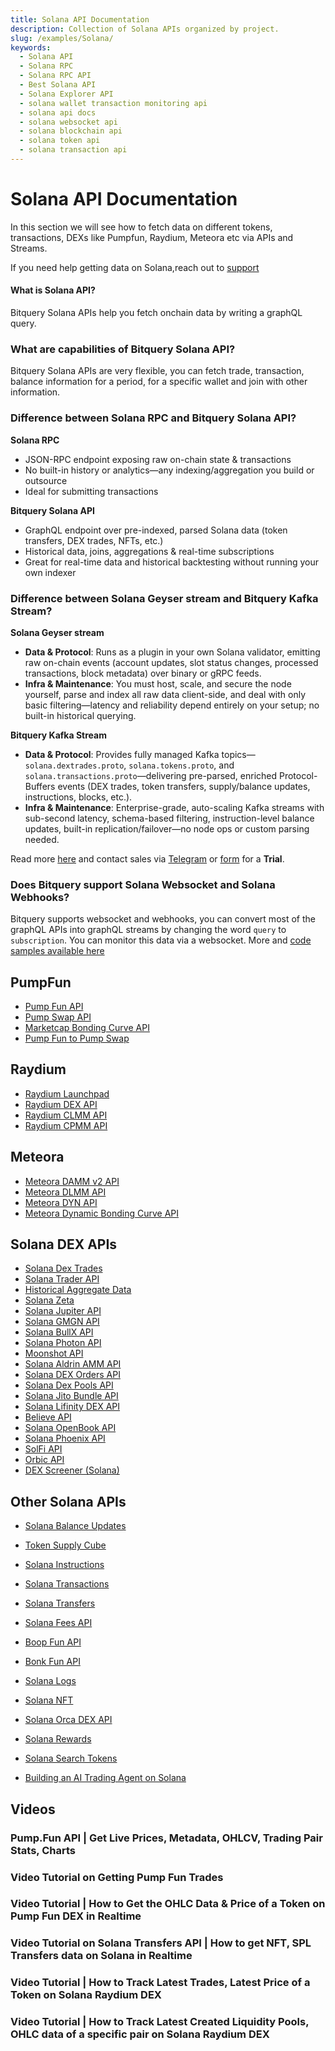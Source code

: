 ```yaml
---
title: Solana API Documentation
description: Collection of Solana APIs organized by project.
slug: /examples/Solana/
keywords:
  - Solana API
  - Solana RPC
  - Solana RPC API
  - Best Solana API
  - Solana Explorer API
  - solana wallet transaction monitoring api
  - solana api docs
  - solana websocket api
  - solana blockchain api
  - solana token api
  - solana transaction api
---
```


# Solana API Documentation

In this section we will see how to fetch data on different tokens, transactions, DEXs like Pumpfun, Raydium, Meteora etc via APIs and Streams.

If you need help getting data on Solana,reach out to [support](https://t.me/Bloxy_info)

#### What is Solana API?

Bitquery Solana APIs help you fetch onchain data by writing a graphQL query.

### What are capabilities of Bitquery Solana API?

Bitquery Solana APIs are very flexible, you can fetch trade, transaction, balance information for a period, for a specific wallet and join with other information.

### Difference between Solana RPC and Bitquery Solana API?

**Solana RPC**

- JSON-RPC endpoint exposing raw on-chain state & transactions
- No built-in history or analytics—any indexing/aggregation you build or outsource
- Ideal for submitting transactions

**Bitquery Solana API**

- GraphQL endpoint over pre-indexed, parsed Solana data (token transfers, DEX trades, NFTs, etc.)
- Historical data, joins, aggregations & real-time subscriptions
- Great for real-time data and historical backtesting without running your own indexer

### Difference between Solana Geyser stream and Bitquery Kafka Stream?

**Solana Geyser stream**

- **Data & Protocol**: Runs as a plugin in your own Solana validator, emitting raw on-chain events (account updates, slot status changes, processed transactions, block metadata) over binary or gRPC feeds.
- **Infra & Maintenance**: You must host, scale, and secure the node yourself, parse and index all raw data client-side, and deal with only basic filtering—latency and reliability depend entirely on your setup; no built-in historical querying.

**Bitquery Kafka Stream**

- **Data & Protocol**: Provides fully managed Kafka topics—`solana.dextrades.proto`, `solana.tokens.proto`, and `solana.transactions.proto`—delivering pre-parsed, enriched Protocol-Buffers events (DEX trades, token transfers, supply/balance updates, instructions, blocks, etc.).
- **Infra & Maintenance**: Enterprise-grade, auto-scaling Kafka streams with sub-second latency, schema-based filtering, instruction-level balance updates, built-in replication/failover—no node ops or custom parsing needed.

Read more [here](https://docs.bitquery.io/docs/streams/real-time-solana-data/) and contact sales via [Telegram](https://t.me/Bloxy_info) or [form](https://bitquery.io/forms/api) for a **Trial**.

### Does Bitquery support Solana Websocket and Solana Webhooks?

Bitquery supports websocket and webhooks, you can convert most of the graphQL APIs into graphQL streams by changing the word `query` to `subscription`. You can monitor this data via a websocket. More and [code samples available here](https://docs.bitquery.io/docs/subscriptions/websockets/)

## PumpFun

- [Pump Fun API](./Pump-Fun-API)
- [Pump Swap API](./pump-swap-api)
- [Marketcap Bonding Curve API](./Pump-Fun-Marketcap-Bonding-Curve-API)
- [Pump Fun to Pump Swap](./pump-fun-to-pump-swap)

## Raydium

- [Raydium Launchpad](./launchpad-raydium)
- [Raydium DEX API](./Solana-Raydium-DEX-API)
- [Raydium CLMM API](./raydium-clmm-API)
- [Raydium CPMM API](./raydium-cpmm-API)

## Meteora

- [Meteora DAMM v2 API](./Meteora-DAMM-v2-API)
- [Meteora DLMM API](./Meteora-DLMM-API)
- [Meteora DYN API](./Meteora-DYN-API)
- [Meteora Dynamic Bonding Curve API](./meteora-dynamic-bonding-curve-api)

## Solana DEX APIs

- [Solana Dex Trades](./solana-dextrades)
- [Solana Trader API](./solana-trader-API)
- [Historical Aggregate Data](./historical-aggregate-data)
- [Solana Zeta](./solana-zeta)
- [Solana Jupiter API](./solana-jupiter-api)
- [Solana GMGN API](./solana-gmgn-api)
- [Solana BullX API](./solana-bullx-api)
- [Solana Photon API](./solana-photon-api)
- [Moonshot API](./Moonshot-API)
- [Solana Aldrin AMM API](./Solana-AldrinAmm-api)
- [Solana DEX Orders API](./Solana-DEX-Orders-API)
- [Solana Dex Pools API](./Solana-DexPools-API)
- [Solana Jito Bundle API](./Solana-Jito-Bundle-api)
- [Solana Lifinity DEX API](./Solana-Lifinity-dex-api)
- [Believe API](./Believe-API)
- [Solana OpenBook API](./Solana-OpenBook-api)
- [Solana Phoenix API](./Solana-Phoenix-api)
- [SolFi API](./SolFi-api)
- [Orbic API](./Orbic-API)
- [DEX Screener (Solana)](../dextrades/DEXScreener/solana_dexscreener)

## Other Solana APIs

- [Solana Balance Updates](./solana-balance-updates)
- [Token Supply Cube](./token-supply-cube)
- [Solana Instructions](./solana-instructions)
- [Solana Transactions](./solana-transactions)
- [Solana Transfers](./solana-transfers)
- [Solana Fees API](./solana_fees_api)
- [Boop Fun API](./Boop-Fun-API)
- [Bonk Fun API](./Bonk-Fun-API)
- [Solana Logs](./solana-logs)
- [Solana NFT](./solana-nft)
- [Solana Orca DEX API](./solana-orca-dex-api)
- [Solana Rewards](./solana-rewards)
- [Solana Search Tokens](./solana-search-tokens)

- [Building an AI Trading Agent on Solana](./ai-agent-solana-data)


## Videos


### Pump.Fun API | Get Live Prices, Metadata, OHLCV, Trading Pair Stats, Charts

<VideoPlayer url="https://www.youtube.com/watch?v=SWqDSKHFJGI" />

### Video Tutorial on Getting Pump Fun Trades

<VideoPlayer url="https://www.youtube.com/watch?v=QV8zBnmDFxY" />

### Video Tutorial | How to Get the OHLC Data & Price of a Token on Pump Fun DEX in Realtime

<VideoPlayer url="https://youtu.be/vixWQ1fzY3M" />

### Video Tutorial on Solana Transfers API | How to get NFT, SPL Transfers data on Solana in Realtime

<VideoPlayer url="https://youtu.be/tzAeOv3oPKs?si=rlHBOkZWsBOill-j" />

### Video Tutorial | How to Track Latest Trades, Latest Price of a Token on Solana Raydium DEX

<VideoPlayer url="https://www.youtube.com/watch?v=T1AVFL7weBI" />

### Video Tutorial | How to Track Latest Created Liquidity Pools, OHLC data of a specific pair on Solana Raydium DEX

<VideoPlayer url="https://www.youtube.com/watch?v=gqG5NW17mm0" />